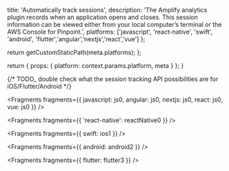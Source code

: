 
  title: 'Automatically track sessions',
  description:
    'The Amplify analytics plugin records when an application opens and closes. This session information can be viewed either from your local computer’s terminal or the AWS Console for Pinpoint.',
  platforms: ['javascript', 'react-native', 'swift', 'android', 'flutter','angular','nextjs','react','vue'] 
};

  return getCustomStaticPath(meta.platforms);
};

  return {
    props: {
      platform: context.params.platform,
      meta
    }
  };
}

{/* TODO_ double check what the session tracking API possibilities are for iOS/Flutter/Android */}


<Fragments fragments={{ javascript: js0, angular: js0, nextjs: js0, react: js0, vue: js0 }} />


<Fragments fragments={{ 'react-native': reactNative0 }} />


<Fragments fragments={{ swift: ios1 }} />


<Fragments fragments={{ android: android2 }} />


<Fragments fragments={{ flutter: flutter3 }} />
